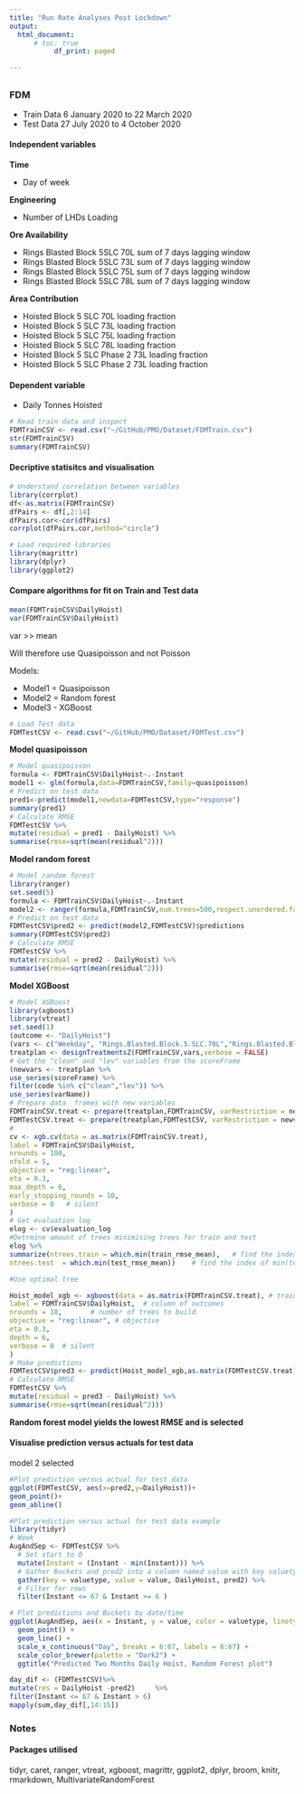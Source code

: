 ```yaml
---
title: "Run Rate Analyses Post Lockdown"
output:
  html_document:
      # toc: true
           df_print: paged

---
```


## {.tabset}

### FDM

* Train Data 6 January 2020 to 22 March 2020
* Test Data 27 July 2020 to 4 October 2020

#### Independent variables

**Time**

* Day of week

**Engineering**

* Number of LHDs Loading

**Ore Availability**

* Rings Blasted Block 5SLC 70L sum of 7 days lagging window
* Rings Blasted Block 5SLC 73L sum of 7 days lagging window
* Rings Blasted Block 5SLC 75L sum of 7 days lagging window
* Rings Blasted Block 5SLC 78L sum of 7 days lagging window

**Area Contribution**

* Hoisted Block 5 SLC 70L loading fraction
* Hoisted Block 5 SLC 73L loading fraction
* Hoisted Block 5 SLC 75L loading fraction
* Hoisted Block 5 SLC 78L loading fraction
* Hoisted Block 5 SLC Phase 2 73L loading fraction
* Hoisted Block 5 SLC Phase 2 73L loading fraction

#### Dependent variable

* Daily Tonnes Hoisted

```r
# Read train data and inspect 
FDMTrainCSV <- read.csv("~/GitHub/PMO/Dataset/FDMTrain.csv")
str(FDMTrainCSV)
summary(FDMTrainCSV)
```

#### Decriptive statisitcs and visualisation


```r
# Understand correlation between variables
library(corrplot)
df<-as.matrix(FDMTrainCSV)
dfPairs <- df[,2:14]
dfPairs.cor<-cor(dfPairs)
corrplot(dfPairs.cor,method="circle")
```


```r
# Load required libraries
library(magrittr)
library(dplyr)
library(ggplot2)
```


#### Compare algorithms for fit on Train and Test data

```r
mean(FDMTrainCSV$DailyHoist)
var(FDMTrainCSV$DailyHoist)
```

var >> mean 

Will therefore use Quasipoisson and not Poisson

Models:
 
* Model1 = Quasipoisson
* Model2 = Random forest
* Model3 - XGBoost

```r
# Load Test data 
FDMTestCSV <- read.csv("~/GitHub/PMO/Dataset/FDMTest.csv")
```

**Model quasipoisson**

```r
# Model quasipoisson
formula <- FDMTrainCSV$DailyHoist~.-Instant
model1 <- glm(formula,data=FDMTrainCSV,family=quasipoisson)
# Predict on test data
pred1<-predict(model1,newdata=FDMTestCSV,type="response")
summary(pred1)
# Calculate RMSE
FDMTestCSV %>%
mutate(residual = pred1 - DailyHoist) %>%
summarise(rmse=sqrt(mean(residual^2)))
```

**Model random forest**

```r
# Model random forest
library(ranger)
set.seed(5)
formula <- FDMTrainCSV$DailyHoist~.-Instant
model2 <- ranger(formula,FDMTrainCSV,num.trees=500,respect.unordered.factors = "order")
# Predict on test data
FDMTestCSV$pred2 <- predict(model2,FDMTestCSV)$predictions
summary(FDMTestCSV$pred2)
# Calculate RMSE
FDMTestCSV %>%
mutate(residual = pred2 - DailyHoist) %>%
summarise(rmse=sqrt(mean(residual^2)))
```

**Model XGBoost**

```r
# Model XGBoost
library(xgboost)
library(vtreat)
set.seed(1)
(outcome <- "DailyHoist")
(vars <- c("Weekday", "Rings.Blasted.Block.5.SLC.70L","Rings.Blasted.Block.5.SLC.73L","Rings.Blasted.Block.5.SLC.75L","Rings.Blasted.Block.5.SLC.78L","Hoisted.BLOCK.5.SLC.70L","Hoisted.BLOCK.5.SLC.73L","Hoisted.BLOCK.5.SLC.75L","Hoisted.BLOCK.5.SLC.78L","Hoisted.BLOCK.5.Phase.2.SLC.70L","Hoisted.BLOCK.5.Phase.2.SLC.73L","Distinct.LHDs" ))
treatplan <- designTreatmentsZ(FDMTrainCSV,vars,verbose = FALSE)
# Get the "clean" and "lev" variables from the scoreFrame
(newvars <- treatplan %>%
use_series(scoreFrame) %>%
filter(code %in% c("clean","lev")) %>%
use_series(varName))
# Prepare data  frames with new variables
FDMTrainCSV.treat <- prepare(treatplan,FDMTrainCSV, varRestriction = newvars)
FDMTestCSV.treat <- prepare(treatplan,FDMTestCSV, varRestriction = newvars)
#
cv <- xgb.cv(data = as.matrix(FDMTrainCSV.treat),
label = FDMTrainCSV$DailyHoist,
nrounds = 100,
nfold = 5,
objective = "reg:linear",
eta = 0.3,
max_depth = 6,
early_stopping_rounds = 10,
verbose = 0   # silent
)
# Get evaluation log
elog <- cv$evaluation_log
#Detrmine amount of trees minimising trees for train and test
elog %>%
summarize(ntrees.train = which.min(train_rmse_mean),   # find the index of min(train_rmse_mean)
ntrees.test  = which.min(test_rmse_mean))    # find the index of min(test_rmse_mean)
```
```r
#Use optimal tree

Hoist_model_xgb <- xgboost(data = as.matrix(FDMTrainCSV.treat), # training data as matrix
label = FDMTrainCSV$DailyHoist,  # column of outcomes
nrounds = 18,       # number of trees to build
objective = "reg:linear", # objective
eta = 0.3,
depth = 6,
verbose = 0  # silent
)
# Make predictions
FDMTestCSV$pred3 <- predict(Hoist_model_xgb,as.matrix(FDMTestCSV.treat))
# Calculate RMSE
FDMTestCSV %>%
mutate(residual = pred3 - DailyHoist) %>%
summarise(rmse=sqrt(mean(residual^2)))

```



**Random forest model yields the lowest RMSE and is selected**


#### Visualise prediction versus actuals for test data

model 2 selected

```r
#Plot prediction versus actual for test data
ggplot(FDMTestCSV, aes(x=pred2,y=DailyHoist))+
geom_point()+
geom_abline()
```



```r
#Plot prediction versus actual for test data example
library(tidyr)
# Week
AugAndSep <- FDMTestCSV %>% 
  # Set start to 0
  mutate(Instant = (Instant - min(Instant))) %>% 
  # Gather Buckets and pred2 into a column named value with key valuetype
  gather(key = valuetype, value = value, DailyHoist, pred2) %>%
  # Filter for rows 
  filter(Instant <= 67 & Instant >= 6 ) 

# Plot predictions and Buckets by date/time 
ggplot(AugAndSep, aes(x = Instant, y = value, color = valuetype, linetype = valuetype)) + 
  geom_point() + 
  geom_line() + 
  scale_x_continuous("Day", breaks = 6:67, labels = 6:67) + 
  scale_color_brewer(palette = "Dark2") + 
  ggtitle("Predicted Two Months Daily Hoist, Random Forest plot")


```


```r
day_dif <- (FDMTestCSV)%>%
mutate(res = DailyHoist -pred2)     %>% 
filter(Instant <= 67 & Instant > 6)
mapply(sum,day_dif[,14:15]) 

```


### Notes


#### Packages utilised

tidyr, caret, ranger, vtreat, xgboost, magrittr, ggplot2, dplyr, broom, knitr, rmarkdown, MultivariateRandomForest